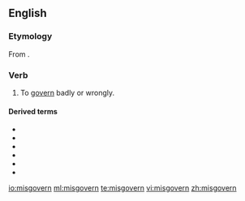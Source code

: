 ==English==

===Etymology===
From {{prefix|mis|govern}}.

===Verb===
{{en-verb|misgoverns|misgoverning|misgoverned|misgoverned}}

# {{transitive}} To [[govern]] badly or wrongly.

====Derived terms====
* {{l|en|misgovernail}}
* {{l|en|misgovernance}}
* {{l|en|misgoverned}}
* {{l|en|misgoverning}}
* {{l|en|misgovernment}}
* {{l|en|misgovernor}}

[[io:misgovern]]
[[ml:misgovern]]
[[te:misgovern]]
[[vi:misgovern]]
[[zh:misgovern]]